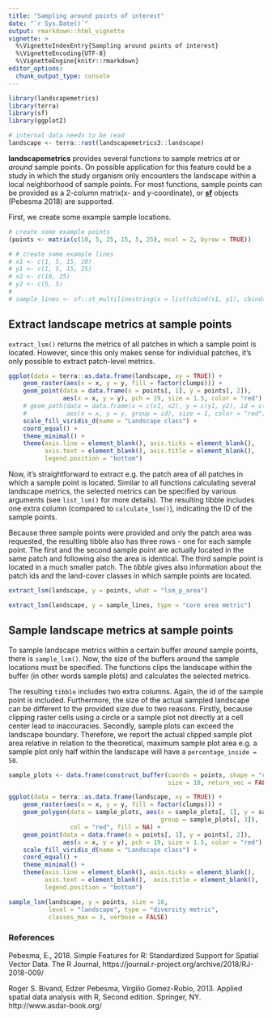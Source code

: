 ```yaml
---
title: "Sampling around points of interest"
date: "`r Sys.Date()`"
output: rmarkdown::html_vignette
vignette: >
  %\VignetteIndexEntry{Sampling around points of interest}
  %\VignetteEncoding{UTF-8}
  %\VignetteEngine{knitr::rmarkdown}
editor_options: 
  chunk_output_type: console
---
```


```r
library(landscapemetrics)
library(terra)
library(sf)
library(ggplot2)

# internal data needs to be read
landscape <- terra::rast(landscapemetrics3::landscape)
```

**landscapemetrics** provides several functions to sample metrics *at* or *around* sample points.
On possible application for this feature could be a study in which the study organism only encounters the landscape within a local neighborhood of sample points.
For most functions, sample points can be provided as a 2-column matrix(x- and y-coordinate), or [**sf**](https://cran.r-project.org/web/packages/sf/index.html) objects (Pebesma 2018) are supported.

First, we create some example sample locations.

```r
# create some example points
(points <- matrix(c(10, 5, 25, 15, 5, 25), ncol = 2, byrow = TRUE))

# # create some example lines
# x1 <- c(1, 5, 15, 10)
# y1 <- c(1, 5, 15, 25)
# x2 <- c(10, 25)
# y2 <- c(5, 5)
# 
# sample_lines <- sf::st_multilinestring(x = list(cbind(x1, y1), cbind(x2, y2)))
```

## Extract landscape metrics at sample points

`extract_lsm()` returns the metrics of all patches in which a sample point is located.
However, since this only makes sense for individual patches, it's only possible to extract patch-level metrics.

```r
ggplot(data = terra::as.data.frame(landscape, xy = TRUE)) + 
    geom_raster(aes(x = x, y = y, fill = factor(clumps))) + 
    geom_point(data = data.frame(x = points[, 1], y = points[, 2]), 
               aes(x = x, y = y), pch = 19, size = 1.5, color = "red") + 
    # geom_path(data = data.frame(x = c(x1, x2), y = c(y1, y2), id = c(1, 1, 1, 1, 2, 2)),
    #           aes(x = x, y = y, group = id), size = 1, color = "red") +
    scale_fill_viridis_d(name = "Landscape class") + 
    coord_equal() + 
    theme_minimal() +
    theme(axis.line = element_blank(), axis.ticks = element_blank(), 
          axis.text = element_blank(), axis.title = element_blank(), 
          legend.position = "bottom")
```

Now, it's straightforward to extract e.g. the patch area of all patches in which a sample point is located.
Similar to all functions calculating several landscape metrics, the selected metrics can be specified by various arguments (see `list_lsm()` for more details). 
The resulting tibble includes one extra column (compared to `calculate_lsm()`), indicating the ID of the sample points.

Because three sample points were provided and only the patch area was requested, the resulting tibble also has three rows - one for each sample point. 
The first and the second sample point are actually located in the same patch and following also the area is identical. 
The third sample point is located in a much smaller patch. 
The *tibble* gives also information about the patch ids and the land-cover classes in which sample points are located.

```r
extract_lsm(landscape, y = points, what = "lsm_p_area")
```

<!-- If a line is provided, the results include the patch-level metric for all patches touched by the line. The use of the function is exactly the same as for points.  -->

<!-- For each patch, all core area metrics are returned. While the long line touches three patches (2, 12, 20), line two only touches two patches (20, 25). In this example, all core are metrics are selected for extraction. -->

```r
extract_lsm(landscape, y = sample_lines, type = "core area metric")
```

## Sample landscape metrics at sample points

To sample landscape metrics within a certain buffer *around* sample points, there is `sample_lsm()`.
Now, the size of the buffers around the sample locations must be specified. 
The functions clips the landscape within the buffer (in other words sample plots) and calculates the selected metrics. 

The resulting `tibble` includes two extra columns.
Again, the id of the sample point is included.
Furthermore, the size of the actual sampled landscape can be different to the provided size due to two reasons. 
Firstly, because clipping raster cells using a circle or a sample plot not directly at a cell center lead to inaccuracies.
Secondly, sample plots can exceed the landscape boundary.
Therefore, we report the actual clipped sample plot area relative in relation to the theoretical, maximum sample plot area e.g. a sample plot only half within the landscape will have a `percentage_inside = 50`.

```r
sample_plots <- data.frame(construct_buffer(coords = points, shape = "circle", 
                                            size = 10, return_vec = FALSE))

ggplot(data = terra::as.data.frame(landscape, xy = TRUE)) + 
    geom_raster(aes(x = x, y = y, fill = factor(clumps))) +
    geom_polygon(data = sample_plots, aes(x = sample_plots[, 1], y = sample_plots[, 2], 
                                          group = sample_plots[, 3]),
                 col = "red", fill = NA) +
    geom_point(data = data.frame(x = points[, 1], y = points[, 2]), 
               aes(x = x, y = y), pch = 19, size = 1.5, color = "red") + 
    scale_fill_viridis_d(name = "Landscape class") + 
    coord_equal() + 
    theme_minimal() +
    theme(axis.line = element_blank(), axis.ticks = element_blank(),
          axis.text = element_blank(),  axis.title = element_blank(),
          legend.position = "bottom") 
```

```r
sample_lsm(landscape, y = points, size = 10, 
           level = "landscape", type = "diversity metric", 
           classes_max = 3, verbose = FALSE)
```

### References

Pebesma, E., 2018. Simple Features for R: Standardized Support for Spatial Vector Data. The R Journal, https://journal.r-project.org/archive/2018/RJ-2018-009/

Roger S. Bivand, Edzer Pebesma, Virgilio Gomez-Rubio, 2013. Applied spatial data analysis with R, Second edition. Springer, NY. http://www.asdar-book.org/
